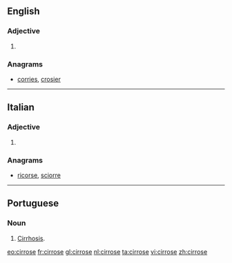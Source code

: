 ==English==

===Adjective===
{{en-adj|-}}

# {{alternative spelling of|cirrhose|lang=en}}

===Anagrams===
* [[corries#English|corries]], [[crosier#English|crosier]]
----
==Italian==

===Adjective===
{{head|it|adjective form}}

# {{feminine plural of|cirroso|lang=it}}

===Anagrams===
* [[ricorse#Italian|ricorse]], [[sciorre#Italian|sciorre]]

----

==Portuguese==

===Noun===
{{pt-noun|f}}

# [[cirrhosis|Cirrhosis]].

[[eo:cirrose]]
[[fr:cirrose]]
[[gl:cirrose]]
[[nl:cirrose]]
[[ta:cirrose]]
[[vi:cirrose]]
[[zh:cirrose]]